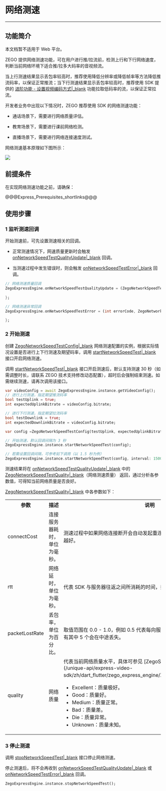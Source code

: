 # 网络测速

- - -

## 功能简介

<div class = 'mk-warning'>

本文档暂不适用于 Web 平台。
</div>

ZEGO 提供网络测速功能，可在用户进行推/拉流前，检测上行和下行网络速度，判断当前网络环境下适合推/拉多大码率的音视频流。


当上行测速结果显示丢包率较高时，推荐使用降低分辨率或降低帧率等方法降低推流码率，以保证正常推流；当下行测速结果显示丢包率较高时，推荐使用 SDK 提供的 [进阶功能 - 设置视频编码方式\|_blank](!ExpressVideoSDK-VideoAdvanced/video_codec_svc) 功能拉取低码率的流，以保证正常拉流。

开发者业务中出现以下情况时，ZEGO 推荐使用 SDK 的网络测速功能：

- 通话场景下，需要进行网络质量评估。

- 教育场景下，需要进行课前网络检测。

- 直播场景下，需要进行网络连接速度测试。



网络测速基本原理如下图所示：

![](/Pics/Common/ZegoExpressEngine/Network_speed_test.png)

## 前提条件

在实现网络测速功能之前，请确保：

@@@Express_Prerequisites_shortlinks@@@

## 使用步骤

### 1 监听测速回调

开始测速前，可先设置测速相关的回调。

- 正常测速情况下，网速质量更新时会触发 [onNetworkSpeedTestQualityUpdate\|_blank](/unique-api/express-video-sdk/zh/dart_flutter/zego_express_engine/ZegoExpressEngine/onNetworkSpeedTestQualityUpdate.html) 回调。    

- 当测速过程中发生错误时，则会触发 [onNetworkSpeedTestError\|_blank](/unique-api/express-video-sdk/zh/dart_flutter/zego_express_engine/ZegoExpressEngine/onNetworkSpeedTestError.html) 回调。


```dart
// 网络测速质量回调
ZegoExpressEngine.onNetworkSpeedTestQualityUpdate = (ZegoNetworkSpeedTestQuality quality, ZegoNetworkSpeedTestType type) {
                
};

// 网络测速异常回调
ZegoExpressEngine.onNetworkSpeedTestError = (int errorCode, ZegoNetworkSpeedTestType type) {
                
};
```

### 2 开始测速

创建 [ZegoNetworkSpeedTestConfig\|_blank](/unique-api/express-video-sdk/zh/dart_flutter/zego_express_engine/ZegoNetworkSpeedTestConfig-class.html) 网络测速配置的实例，根据实际情况设置是否进行上下行测速及期望码率，调用 [startNetworkSpeedTest\|_blank](/unique-api/express-video-sdk/zh/dart_flutter/zego_express_engine/ZegoExpressEngineUtilities/startNetworkSpeedTest.html) 接口开启网络测速。

<div class="mk-hint">


调用 [startNetworkSpeedTest\|_blank](/unique-api/express-video-sdk/zh/dart_flutter/zego_express_engine/ZegoExpressEngineUtilities/startNetworkSpeedTest.html) 接口开启测速后，默认支持测速 30 秒（如需调整时长，请联系 ZEGO 技术支持修改动态配置），超时后会强制结束测速。如需继续测速，请再次调用该接口。
</div>



```dart
var videoConfig = await ZegoExpressEngine.instance.getVideoConfig();
// 进行上行测速，指定期望推流码率
bool testUplink = true;
int expectedUplinkBitrate = videoConfig.bitrate;

// 进行下行测速，指定期望拉流码率
bool testDownlink = true;
int expectedDownlinkBitrate = videoConfig.bitrate;

var config =ZegoNetworkSpeedTestConfig(testUplink, expectedUplinkBitrate, testDownlink, expectedDownlinkBitrate);

// 开始测速，默认回调间隔为 3 秒
ZegoExpressEngine.instance.startNetworkSpeedTest(config);

// 若需设置回调间隔，可参考如下调用（以 1.5 秒为例）
ZegoExpressEngine.instance.startNetworkSpeedTest(config, interval: 1500);
```

测速结果将在 [onNetworkSpeedTestQualityUpdate\|_blank](/unique-api/express-video-sdk/zh/dart_flutter/zego_express_engine/ZegoExpressEngine/onNetworkSpeedTestQualityUpdate.html) 中的 [ZegoNetworkSpeedTestQuality\|_blank](/unique-api/express-video-sdk/zh/dart_flutter/zego_express_engine/ZegoNetworkSpeedTestQuality-class.html)（网络测速质量） 返回，通过分析各参数值，可得知当前网络质量是否良好。

[ZegoNetworkSpeedTestQuality\|_blank](/unique-api/express-video-sdk/zh/dart_flutter/zego_express_engine/ZegoNetworkSpeedTestQuality-class.html) 中各参数如下：

<table>
  <colgroup>
    <col width="25%">
    <col width="25%">
  </colgroup>
<tbody><tr>
<th>参数</th>
<th>描述</th>
<th>说明</th>
</tr>
<tr>
<td>connectCost</td>
<td>连接服务器耗时，单位为毫秒。</td>
<td>测速过程中如果网络连接断开会自动发起重连，此变量会相应更新，数值越小越好。</td>
</tr>
<tr>
<td>rtt</td>
<td>网络延时，单位为毫秒。</td>
<td>代表 SDK 与服务器往返之间所消耗的时间，数值越小越好。</td>
</tr>
<tr>
<td>packetLostRate</td>
<td>丢包率，单位为百分比。</td>
<td>取值范围在 0.0 - 1.0，例如 0.5 代表每向服务器发送的 10 个数据包中，可能有其中 5 个会在中途丢失。</td>
</tr>
<tr>
<td>quality</td>
<td>网络质量</td>
<td>代表当前网络质量水平，具体可参见 [ZegoStreamQualityLevel\|_blank](/unique-api/express-video-sdk/zh/dart_flutter/zego_express_engine/ZegoStreamQualityLevel.html)： <ul><li>Excellent：质量极好。</li><li>Good：质量好。</li><li>Medium：质量正常。</li><li>Bad：质量差。</li><li>Die：质量异常。</li><li>Unknown：质量未知。</li></ul> </td>
</tr>
</tbody></table>

### 3 停止测速

调用 [stopNetworkSpeedTest\|_blank](/unique-api/express-video-sdk/zh/dart_flutter/zego_express_engine/ZegoExpressEngineUtilities/stopNetworkSpeedTest.html) 接口停止网络测速。

停止测速后，将不会再收到 [onNetworkSpeedTestQualityUpdate\|_blank](/unique-api/express-video-sdk/zh/dart_flutter/zego_express_engine/ZegoExpressEngine/onNetworkSpeedTestQualityUpdate.html) 或 [onNetworkSpeedTestError\|_blank](/unique-api/express-video-sdk/zh/dart_flutter/zego_express_engine/ZegoExpressEngine/onNetworkSpeedTestError.html) 回调。

```dart
ZegoExpressEngine.instance.stopNetworkSpeedTest();
```
